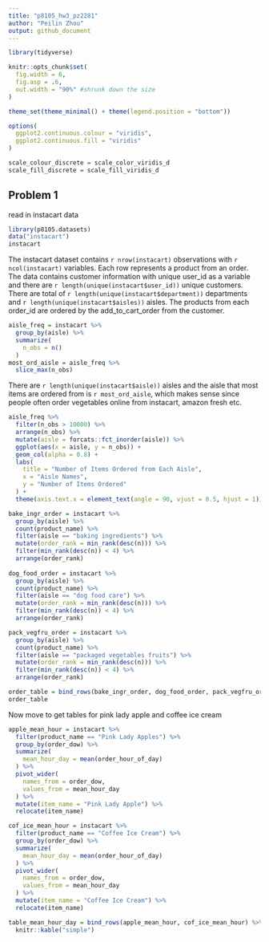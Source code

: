 ```yaml
---
title: "p8105_hw3_pz2281"
author: "Peilin Zhou"
output: github_document
---
```


```r
library(tidyverse)

knitr::opts_chunk$set(
  fig.width = 6,
  fig.asp = .6,
  out.width = "90%" #shrunk down the size 
)

theme_set(theme_minimal() + theme(legend.position = "bottom"))

options(
  ggplot2.continuous.colour = "viridis",
  ggplot2.continuous.fill = "viridis"
)

scale_colour_discrete = scale_color_viridis_d
scale_fill_discrete = scale_fill_viridis_d
```

## Problem 1
read in instacart data

```r
library(p8105.datasets)
data("instacart")
instacart
```

The instacart dataset contains `r nrow(instacart)` observations with `r ncol(instacart)` variables. Each row represents a product from an order. The data contains customer information with unique user_id as a variable and there are `r length(unique(instacart$user_id))` unique customers. There are total of `r length(unique(instacart$department))` departments and `r length(unique(instacart$aisles))` aisles. The products from each order_id are ordered by the add_to_cart_order from the customer.

```r
aisle_freq = instacart %>% 
  group_by(aisle) %>% 
  summarize(
    n_obs = n()
  )
most_ord_aisle = aisle_freq %>% 
  slice_max(n_obs)
```
There are `r length(unique(instacart$aisle))` aisles and the aisle that most items are ordered from is `r most_ord_aisle`, which makes sense since people often order vegetables online from instacart, amazon fresh etc.

```r
aisle_freq %>% 
  filter(n_obs > 10000) %>% 
  arrange(n_obs) %>% 
  mutate(aisle = forcats::fct_inorder(aisle)) %>% 
  ggplot(aes(x = aisle, y = n_obs)) +
  geom_col(alpha = 0.8) +
  labs(
    title = "Number of Items Ordered from Each Aisle",
    x = "Aisle Names",
    y = "Number of Items Ordered"
  ) +
  theme(axis.text.x = element_text(angle = 90, vjust = 0.5, hjust = 1))
```


```r
bake_ingr_order = instacart %>% 
  group_by(aisle) %>% 
  count(product_name) %>% 
  filter(aisle == "baking ingredients") %>% 
  mutate(order_rank = min_rank(desc(n))) %>% 
  filter(min_rank(desc(n)) < 4) %>% 
  arrange(order_rank)
  
dog_food_order = instacart %>% 
  group_by(aisle) %>% 
  count(product_name) %>% 
  filter(aisle == "dog food care") %>% 
  mutate(order_rank = min_rank(desc(n))) %>% 
  filter(min_rank(desc(n)) < 4) %>% 
  arrange(order_rank)

pack_vegfru_order = instacart %>% 
  group_by(aisle) %>% 
  count(product_name) %>% 
  filter(aisle == "packaged vegetables fruits") %>% 
  mutate(order_rank = min_rank(desc(n))) %>% 
  filter(min_rank(desc(n)) < 4) %>% 
  arrange(order_rank)
```


```r
order_table = bind_rows(bake_ingr_order, dog_food_order, pack_vegfru_order) %>%   relocate(order_rank, .before = n)
order_table
```

Now move to get tables for pink lady apple and coffee ice cream

```r
apple_mean_hour = instacart %>% 
  filter(product_name == "Pink Lady Apples") %>% 
  group_by(order_dow) %>% 
  summarize(
    mean_hour_day = mean(order_hour_of_day)
  ) %>% 
  pivot_wider(
    names_from = order_dow,
    values_from = mean_hour_day
  ) %>% 
  mutate(item_name = "Pink Lady Apple") %>% 
  relocate(item_name)

cof_ice_mean_hour = instacart %>% 
  filter(product_name == "Coffee Ice Cream") %>% 
  group_by(order_dow) %>% 
  summarize(
    mean_hour_day = mean(order_hour_of_day)
  ) %>% 
  pivot_wider(
    names_from = order_dow,
    values_from = mean_hour_day
  ) %>% 
  mutate(item_name = "Coffee Ice Cream") %>% 
  relocate(item_name)

table_mean_hour_day = bind_rows(apple_mean_hour, cof_ice_mean_hour) %>% 
  knitr::kable("simple")
```









